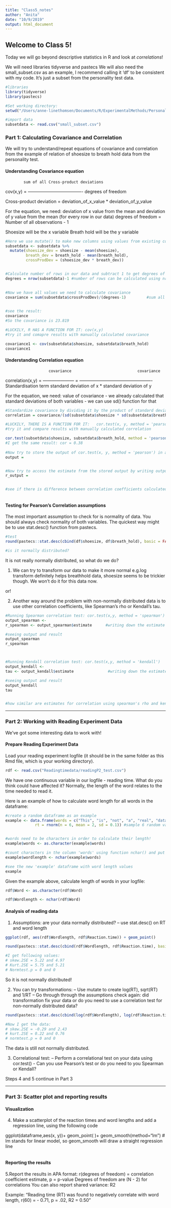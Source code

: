 ```yaml
---
title: "Class5_notes"
author: "Anita"
date: "10/9/2019"
output: html_document
---
```


## Welcome to Class 5!

Today we will go beyond descriptive statistics in R and look at *correlations*!


We will need libraries tidyverse and pastecs
We will also need the small_subset.csv as an example, I recommend calling it 'df' to be consistent with my code. It's just a subset from the personality test data.

```r
#libraries
library(tidyverse)
library(pastecs)

#Set working directory:
setwd("/Users/anne-linethomsen/Documents/R/ExperimentalMethods/PersonalityTest/PersonalityTest")

#import data
subsetdata <- read.csv("small_subset.csv")
```


### Part 1: Calculating Covariance and Correlation

We will try to understand/repeat equations of covariance and correlation from the example of relation of shoesize to breath hold data from the personality test.

#### Understanding Covariance equation

            sum of all Cross-product deviations       
cov(x,y) = ------------------------------------- 
                  degrees of freedom                                    


Cross-product deviation = deviation_of_x_value * deviation_of_y_value


For the equation, we need:
  deviation of x value from the mean and deviation of y value from the mean (for every row in our data)
  degrees of freedom = Number of all observations - 1
  
Shoesize will be the x variable
Breath hold will be the y variable

```r

#Here we use mutate() to make new columns using values from existing columns
subsetdata <- subsetdata %>%
  mutate(shoesize_dev = shoesize - mean(shoesize), 
         breath_dev = breath_hold - mean(breath_hold), 
         crossProdDev = (shoesize_dev * breath_dev))


#Calculate number of rows in our data and subtract 1 to get degrees of freedom
degrees = nrow(subsetdata)-1 #number of rows can be calculated using nrow(df)

  
#Now we have all values we need to calculate covariance
covariance = sum(subsetdata$crossProdDev)/(degrees-1)         #sum all cross-products of deviations and divide this sum by degrees of freedom
  

#see the result:  
covariance
#So the covariance is 23.819

#LUCKILY, R HAS A FUNCTION FOR IT: cov(x,y)
#try it and comapre results with manually calculated covariance

covariance1 <- cov(subsetdata$shoesize, subsetdata$breath_hold)
covariance1
```


#### Understanding Correlation equation

                       covariance                             covariance 
correlation(x,y) = --------------------- =  -------------------------------------------------
                  Standardisation term      standard deviation of x * standard deviation of y

For the equation, we need:
  value of covariance - we already calculated that
  standard deviations of both variables - we can use sd() function for that
  
```r

#Standardize covariance by dividing it by the product of standard deviations of both variables
correlation = covariance/(sd(subsetdata$shoesize * sd(subsetdata$breath_hold)))

#LUCKILY, THERE IS A FUNCTION FOR IT:   cor.test(x, y, method = 'pearson')
#try it and compare results with manually calculated correlation

cor.test(subsetdata$shoesize, subsetdata$breath_hold, method = 'pearson')
#I get the same result: cor = 0.38
  
#Now try to store the output of cor.test(x, y, method = 'pearson') in a variable called output
output = 


#Now try to access the estimate from the stored output by writing output$estimate, store this value in a variable called r_output
r_output =


#see if there is difference between correlation coefficients calculated manually and estimate of the cor.test() function



```


#### Testing for Pearson's Correlation assumptions 

The most important assumption to check for is normality of data. You should always check normality of both variables.
The quickest way might be to use stat.desc() function from pastecs.

```r
#test
round(pastecs::stat.desc(cbind(df$shoesize, df$breath_hold), basic = FALSE, norm = TRUE), digits = 2)

#is it normally distributed?

```


It is not really normally distributed, so what do we do?

1) We can try to transform our data to make it more normal
  e.g.log transform definitely helps breathhold data, shoesize seems to be trickier though. We won't do it for this data now.

or!

2) Another way around the problem with non-normally distributed data is to use other correlation coefficients, like Spearman's rho or Kendall's tau. 

```r
#Running Spearman correlation test: cor.test(x,y, method = 'spearman')
output_spearman <- 
r_spearman <- output_spearman$estimate      #writing down the estimate

#seeing output and result
output_spearman
r_spearman



#Running Kendall correlation test: cor.test(x,y, method = 'kendall')
output_kendall <- 
tau <- output_kendall$estimate               #writing down the estimate

#seeing output and result
output_kendall
tau


#how similar are estimates for correlation using spearman's rho and kendall's tau?

```

--- 

### Part 2: Working with Reading Experiment Data

We've got some interesting data to work with!

#### Prepare Reading Experiment Data
Load your reading experiment logfile (it should be in the same folder as this Rmd file, which is your working directory).

```r

rdf <- read.csv("Readingtimedata/readingP2_test.csv")
```


We have one continuous variable in our logfile - reading time. What do you think could have affected it? Normally, the length of the word relates to the time needed to read it.


Here is an example of how to calculate word length for all words in the dataframe: 
```r
#create a random dataframe as an example 
example <- data.frame(words = c("This", "is", "not", "a", "real", "dataframe"),
             rt = rnorm(n = 6, mean = 2, sd = 0.1)) #sample 6 random values from a normal distribution with the mean of 2 and sd of 0.1


#words need to be characters in order to calculate their length!
example$words <- as.character(example$words)

#count characters in the column 'words' using function nchar() and put it into a new column
example$wordlength <- nchar(example$words)

#see the new 'example' dataframe with word length values 
example

```



Given the example above, calculate length of words in your logfile:
```r
rdf$Word <- as.character(rdf$Word)

rdf$Wordlength <- nchar(rdf$Word)
```

#### Analysis of reading data 
1. Assumptions: are your data normally distributed?
– use stat.desc() on RT and word length

```r
ggplot(rdf, aes(rdf$Wordlength, rdf$Reaction.time)) + geom_point()

round(pastecs::stat.desc(cbind(rdf$Wordlength, rdf$Reaction.time), basic = FALSE, norm = TRUE), digits = 2)

#I get following values:
# skew.2SE = 5.22 and 4.97
# Kurt.2SE = 5.75 and 5.21
# Normtest.p = 0 and 0

```

So it is not normally distributed!

2. You can try transformations:
– Use mutate to create log(RT), sqrt(RT) and 1/RT
– Go through through the assumptions check again: did transformation fix your data or do you need to use a correlation test for non-normally distributed data?
```r
round(pastecs::stat.desc(cbind(log(rdf$Wordlength), log(rdf$Reaction.time)), basic = FALSE, norm = TRUE), digits = 2)

#Now I get the data:
# skew.2SE = -0.29 and 2.43
# kurt.2SE = 0.22 and 0.76
# normtest.p = 0 and 0

```

The data is still not normally distributed. 

3. Correlational test:
– Perform a correlational test on your data using cor.test() - Can you use Pearson's test or do you need to you Spearman or Kendall?


Steps 4 and 5 continue in Part 3


--- 

### Part 3: Scatter plot and reporting results

#### Visualization

4. Make a scatterplot of the reaction times and word lengths and add a regression line, using the following code

ggplot(dataframe,aes(x, y))+
  geom_point( )+
  geom_smooth(method="lm")   # lm stands for linear model, so geom_smooth will draw a straight regression line
  



```r

```



#### Reporting the results

5.Report the results in APA format:
  r(degrees of freedom) = correlation coefficient estimate, p = p-value
  Degrees of freedom are (N - 2) for correlations
  You can also report shared variance: R2 

Example:  “Reading time (RT) was found to negatively correlate with word length, r(60) = - 0.71, p = .02, R2  = 0.50”

